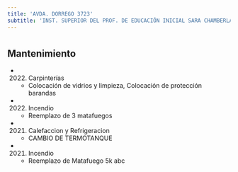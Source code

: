 ```yaml
---
title: 'AVDA. DORREGO 3723'
subtitle: 'INST. SUPERIOR DEL PROF. DE EDUCACIÓN INICIAL SARA CHAMBERLAIN DE ECCLESTON - JIC MITRE'
---
```


#


## Mantenimiento

*  (2022) Carpinterías 
    + Colocación de vidrios y limpieza, Colocación de protección barandas

*  (2022) Incendio 
    + Reemplazo de 3 matafuegos

*  (2021) Calefaccion y Refrigeracion 
    + CAMBIO DE TERMOTANQUE

*  (2021) Incendio 
    + Reemplazo de Matafuego 5k abc




